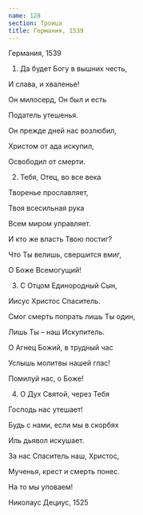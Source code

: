 ```yaml
---
name: 128
section: Троица
title: Германия, 1539
---
```

Германия, 1539


1. Да будет Богу в вышних честь,

И слава, и хваленье!

Он милосерд, Он был и есть

Податель утешенья.

Он прежде дней нас возлюбил,

Христом от ада искупил,

Освободил от смерти.


2. Тебя, Отец, во все века

Творенье прославляет,

Твоя всесильная рука

Всем миром управляет.

И кто же власть Твою постиг?

Что Ты велишь, свершится вмиг,

О Боже Всемогущий!


3. С Отцом Единородный Сын,

Иисус Христос Спаситель.

Смог смерть попрать лишь Ты один,

Лишь Ты – наш Искупитель.

О Агнец Божий, в трудный час

Услышь молитвы нашей глас!

Помилуй нас, о Боже!


4. О Дух Святой, через Тебя

Господь нас утешает!

Будь с нами, если мы в скорбях

Иль дьявол искушает.

За нас Спаситель наш, Христос,

Мученья, крест и смерть понес.

На то мы уповаем!


Николаус Дециус, 1525